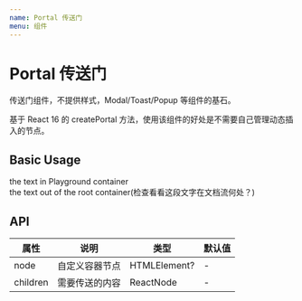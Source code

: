 ```yaml
---
name: Portal 传送门
menu: 组件
---
```



# Portal 传送门

传送门组件，不提供样式，Modal/Toast/Popup 等组件的基石。

基于 React 16 的 createPortal 方法，使用该组件的好处是不需要自己管理动态插入的节点。

## Basic Usage

<Playground>
  <div>the text in Playground container</div>
  <Portal>
    <div
      style={{
        color: 'blue',
        position: 'absolute',
        left: '30%',
        bottom: '0'
      }}
    >
      the text out of the root container(检查看看这段文字在文档流何处？)
    </div>
  </Portal>
</Playground>

## API

| 属性     | 说明           | 类型         | 默认值 |
| -------- | -------------- | ------------ | ------ |
| node     | 自定义容器节点 | HTMLElement? | -      |
| children | 需要传送的内容 | ReactNode    | -      |
